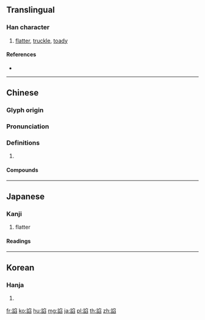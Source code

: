 {{character info/new}}
{{also|谄}}
==Translingual==

===Han character===
{{Han char|rn=149|rad=言|as=08|sn=15|four=07677|canj=YRNHX}}

# [[flatter]], [[truckle]], [[toady]]

====References====
* {{Han ref|kx=1166.150|dkj=35616|dj=1632.080|hdz=63990.060|uh=8AC2|ud=35522|bh=BDD4|bd=48596}}

----

==Chinese==
{{zh-forms|s=谄}}

===Glyph origin===
{{Han etym}}

===Pronunciation===
{{zh-pron
|m=chǎn
|c=cim2
|mc=y
|oc=y
|cat=
}}

===Definitions===
{{zh-hanzi}}

# {{rfdef|zh}}

====Compounds====
{{zh-der|媚諂|脅肩諂笑|諂上抑下|諂佞|諂媚|諂淚|諂笑|諂詞令色|諂諛|諂諛取容|讒諂|貧而無諂|阿諂}}

----

==Japanese==

===Kanji===
{{ja-kanji|grade=|rs=言08}}

# flatter

====Readings====
{{ja-readings|goon=[[てん]] (ten)|kanon=[[てん]] (ten)|kun=[[へつらう]] (hetsurau), [[へつらい]] (hetsurai)}}

----

==Korean==

===Hanja===
{{ko-hanja|hangeul=첨|eumhun=|rv=cheom|mr=ch'ŏm|y=chem}}

# {{defn|lang=ko|sort=言08}}

[[fr:諂]]
[[ko:諂]]
[[hu:諂]]
[[mg:諂]]
[[ja:諂]]
[[pl:諂]]
[[th:諂]]
[[zh:諂]]